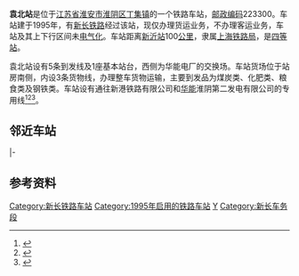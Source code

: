{{noteTA
|1=zh-cn:始发车次; zh-hk:列車班次;
|2=zh-cn:车次; zh-hk:班次;
}}
{{Infobox China railway station 
|车站名称 = 袁北站
|图片 = 
|图片介绍 = 
|英文名称 = Yuanbei Railway Station
|车站代码 = 18851<ref>{{cite book|title=中华人民共和国铁路车站代码（GB/T 10302-2010）|publisher=中国标准出版社|year=2010|isbn=155066140495|ignore-isbn-error=true|pages=46}}</ref>
|电报码 = WNH
|拼音码 = YBE
|车站位置 = [[江苏省|江苏省]][[淮安市|淮安市]][[淮阴区|淮阴区]][[丁集镇_(淮安市)|丁集镇]]西站村
|coordinates = {{coord|33.678888|N|118.969899|E|format=dms|display=inline,title|type:railwaystation_region:CN}}
|归属 = [[上海铁路局|上海铁路局]]新长车务段
|车站等级 = [[四等站_(中铁)|四等站]]
|线路 = [[新长铁路|新长铁路]]、[[宿淮铁路|宿淮铁路]]
|tracks=5
}}
'''袁北站'''是位于[[江苏省|江苏省]][[淮安市|淮安市]][[淮阴区|淮阴区]][[丁集镇_(淮安市)|丁集镇]]的一个铁路车站，[[邮政编码|邮政编码]]223300。车站建于1995年，有[[新长铁路|新长铁路]]经过该站，现仅办理货运业务，不办理客运业务，车站及其上下行区间未[[电气化|电气化]]。车站距离[[新沂站|新沂站]]100[[公里|公里]]，隶属[[上海铁路局|上海铁路局]]，是[[四等站_(中铁)|四等站]]。

袁北站设有5条到发线及1座基本站台，西侧为华能电厂的交换场。车站货场位于站房南侧，内设3条货物线，办理整车货物运输，主要到发品为煤炭类、化肥类、粮食类及钢铁类。车站设有通往新港铁路有限公司和[[华能|华能]]淮阴第二发电有限公司的专用线<ref name="95306info">{{cite web|url=http://hyfw.95306.cn/hyinfo/action/FwcszsAction_index?type=1|title=营业站服务信息查询|publisher=中国铁路95306网|access-date=2019-10-15|archive-date=2018-09-14|archive-url=https://web.archive.org/web/20180914133603/http://hyfw.95306.cn/hyinfo/action/FwcszsAction_index?type=1|dead-url=no}}</ref><Ref>{{cite journal|author=孙鹏|title=徐宿淮盐铁路引入淮安地区方案研究|work=工程技术：全文版|year=2016|doi=10.3969/j.issn.2095-6630.2016.10.932}}</ref><ref>{{cite news|title=退伍不褪色的铁路“调车猴”,淮安袁北站18名调车员“精气神”不走样，10年调车安全无事故|url=http://www.0517114.net/article-view-20105.html|publisher=淮安114|date=2019-07-25|accessdate=2019-10-15|archive-date=2019-10-15|archive-url=https://web.archive.org/web/20191015041017/http://www.0517114.net/article-view-20105.html|dead-url=no}}</ref>。
==邻近车站==
{{start rail box|[[中国铁路|中国铁路]]}}
{{s-inop|[[徐溜站|徐溜站]]|{{站|新沂}}方向}}
{{s-line|[[新长铁路|新长铁路]]<br />← 9km 袁北站 6km →}}
{{s-inop|[[淮安站|淮安站]]|{{站|海安}}方向|rows=2}}
|-
{{s-inop|[[韩圩站|韩圩站]]|{{站|符离集}}方向}}
{{s-line|[[宿淮铁路|宿淮铁路]]<br />← 11km 袁北站 22km →}}
{{end box}}

==参考资料==
{{reflist}}

{{新长铁路}}
{{宿淮铁路}}

[[Category:新长铁路车站|Category:新长铁路车站]]
[[Category:1995年启用的铁路车站|Category:1995年启用的铁路车站]]
[[Category:淮安市铁路车站|Y]]
[[Category:新长车务段|Category:新长车务段]]